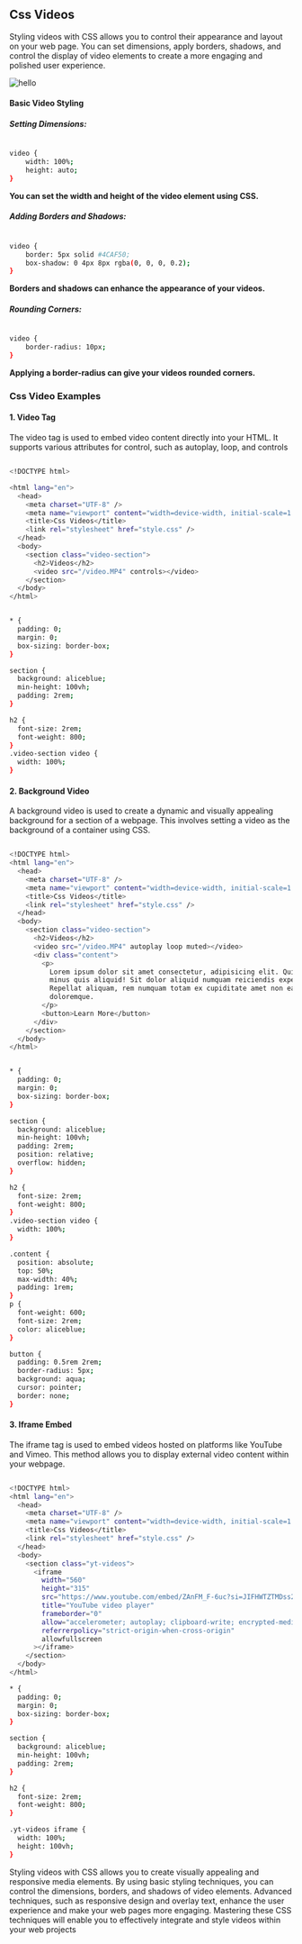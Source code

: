 

## Css Videos

Styling videos with CSS allows you to control their appearance and layout on your web page. You can set dimensions, apply borders, shadows, and control the display of video elements to create a more engaging and polished user experience.

![hello](/css-videos.jpg)

#### Basic Video Styling

##### Setting Dimensions:

```bash copy filename="Css"

video {
    width: 100%;
    height: auto;
}

```

**You can set the width and height of the video element using CSS.**

##### Adding Borders and Shadows:

```bash copy filename="Css"

video {
    border: 5px solid #4CAF50;
    box-shadow: 0 4px 8px rgba(0, 0, 0, 0.2);
}

```

**Borders and shadows can enhance the appearance of your videos.**

##### Rounding Corners:

```bash copy filename="Css"

video {
    border-radius: 10px;
}


```

**Applying a border-radius can give your videos rounded corners.**

### Css Video Examples

#### 1. Video Tag

The video tag is used to embed video content directly into your HTML. It supports various attributes for control, such as autoplay, loop, and controls

```bash copy filename="Html"

<!DOCTYPE html>

<html lang="en">
  <head>
    <meta charset="UTF-8" />
    <meta name="viewport" content="width=device-width, initial-scale=1.0" />
    <title>Css Videos</title>
    <link rel="stylesheet" href="style.css" />
  </head>
  <body>
    <section class="video-section">
      <h2>Videos</h2>
      <video src="/video.MP4" controls></video>
    </section>
  </body>
</html>


```

```bash copy filename="Css"

* {
  padding: 0;
  margin: 0;
  box-sizing: border-box;
}

section {
  background: aliceblue;
  min-height: 100vh;
  padding: 2rem;
}

h2 {
  font-size: 2rem;
  font-weight: 800;
}
.video-section video {
  width: 100%;
}


```

#### 2. Background Video

A background video is used to create a dynamic and visually appealing background for a section of a webpage. This involves setting a video as the background of a container using CSS.

```bash copy filename="Html"

<!DOCTYPE html>
<html lang="en">
  <head>
    <meta charset="UTF-8" />
    <meta name="viewport" content="width=device-width, initial-scale=1.0" />
    <title>Css Videos</title>
    <link rel="stylesheet" href="style.css" />
  </head>
  <body>
    <section class="video-section">
      <h2>Videos</h2>
      <video src="/video.MP4" autoplay loop muted></video>
      <div class="content">
        <p>
          Lorem ipsum dolor sit amet consectetur, adipisicing elit. Qui alias
          minus quis aliquid! Sit dolor aliquid numquam reiciendis expedita.
          Repellat aliquam, rem numquam totam ex cupiditate amet non earum
          doloremque.
        </p>
        <button>Learn More</button>
      </div>
    </section>
  </body>
</html>

```

```bash copy filename="Css"

* {
  padding: 0;
  margin: 0;
  box-sizing: border-box;
}

section {
  background: aliceblue;
  min-height: 100vh;
  padding: 2rem;
  position: relative;
  overflow: hidden;
}

h2 {
  font-size: 2rem;
  font-weight: 800;
}
.video-section video {
  width: 100%;
}

.content {
  position: absolute;
  top: 50%;
  max-width: 40%;
  padding: 1rem;
}
p {
  font-weight: 600;
  font-size: 2rem;
  color: aliceblue;
}

button {
  padding: 0.5rem 2rem;
  border-radius: 5px;
  background: aqua;
  cursor: pointer;
  border: none;
}

```

#### 3. Iframe Embed

The iframe tag is used to embed videos hosted on platforms like YouTube and Vimeo. This method allows you to display external video content within your webpage.

```bash copy filename="Html"

<!DOCTYPE html>
<html lang="en">
  <head>
    <meta charset="UTF-8" />
    <meta name="viewport" content="width=device-width, initial-scale=1.0" />
    <title>Css Videos</title>
    <link rel="stylesheet" href="style.css" />
  </head>
  <body>
    <section class="yt-videos">
      <iframe
        width="560"
        height="315"
        src="https://www.youtube.com/embed/ZAnFM_F-6uc?si=JIFHWTZTMDss2ZCc"
        title="YouTube video player"
        frameborder="0"
        allow="accelerometer; autoplay; clipboard-write; encrypted-media; gyroscope; picture-in-picture; web-share"
        referrerpolicy="strict-origin-when-cross-origin"
        allowfullscreen
      ></iframe>
    </section>
  </body>
</html>

```

```bash copy filename="Css"
* {
  padding: 0;
  margin: 0;
  box-sizing: border-box;
}

section {
  background: aliceblue;
  min-height: 100vh;
  padding: 2rem;
}

h2 {
  font-size: 2rem;
  font-weight: 800;
}

.yt-videos iframe {
  width: 100%;
  height: 100vh;
}

```

<Callout type="info" emoji="ℹ️">
  Styling videos with CSS allows you to create visually appealing and responsive
  media elements. By using basic styling techniques, you can control the
  dimensions, borders, and shadows of video elements. Advanced techniques, such
  as responsive design and overlay text, enhance the user experience and make
  your web pages more engaging. Mastering these CSS techniques will enable you
  to effectively integrate and style videos within your web projects
</Callout>
